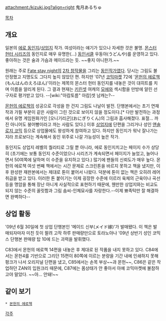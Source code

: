 attachment:/kizuki.jpg?align=right
鬼月あるちゅ

[[목차]]

== 개요 ==
일본의 [[에로 동인지]]/[[상업지]] 작가. 여성이라는 얘기가 있으나 자세한 것은 불명. 
[[몬스터 헌터 시리즈]]의 동인지로 매우 유명한(...) [[동인서클]] 우동야(うどんや)를 운영하고 있다. 
좋아하는 것은 술과 가슴과 메이드라는 듯. ~~좋지 아니한가.~~

원래는 주로 [[Fate stay night]]의 [[2차 창작]]물을 그리는 [[동인작가]]였다. 
당시는 그림도 불안정했고 지명도도 그다지 높지 않았던 편. 하지만 '07년 [[코믹마켓]] 72에 '[[몬헌의 에로책]](もんはんのえろほん)'이라는 제목의 몬스터 헌터 동인지를 내놓은 것이 대히트를 치며 이름을 알리게 된다. 
그 결과 현재는 [[키린]]셋 여캐의 [[모에]]와 섹시함을 만방에 알린 선구자로 평가받고 있다. --[wiki:"아캄토름" 아캄]셋 남캐는?--

[[몬헌의 에로책]]의 성공으로 각성을 한 건지 그림도 나날이 발전. 단행본에서는 초기 연재작과 가필 부분이 같은 사람이 그린 것으로 보이지 않을 정도이다.[* 다만 발전하는 과정에서 유명 게임원화가인 [오니기리군](おにぎりくん)의 그림과 흡사해졌다. 표절... 까진 아니어도 붕어빵이라고 까는 사람도 있다.] 
이후 [[상업지]]에 단편을 그리거나 성인 [[앤솔로지 코믹]] 등으로 상업물에도 왕성하게 참여하고 있다. 하지만 동인지가 워낙 잘나가는지라 프로보다는 계속해서 동인 위주로 나갈 가능성이 높은 작가.

동인지도 상업지 레벨의 퀄리티로 그릴 뿐 아니라, 에로 동인지치고는 페이지 수가 상당히 (초기에는 보통 동인지 수준이었으나 시리즈가 계속되면서 페이지가 늘었고, 늘어나면서 50여쪽에 달하며 이 수준을 유지하고 있다.) 많기에 팬들의 신뢰도가 매우 높다. 몬헌의 에로책 여섯 번째 책에서는 시간 문제로 스크린톤을 바르지 못하고 책을 냈지만, 이후 완성판 재판본에서는 제대로 톤이 붙어서 나왔다. 
덕분에 톤이 없는 책은 오히려 레어 취급을 받고 있다. 이러한 톤 붙이기는 이제 굉장한 수준에 이르러 육체의 근육이나 곡선 등을 명암을 통해 장난 아니게 사실적으로 표현하기 때문에, 웬만한 상업지와는 비교도 되지 않는 수준의 꼴릿함과 그림 솜씨-인체묘사를 자랑한다.--이제 뾰족턱만 잘 해결하면 완벽하다--

== 상업 활동 ==
'09년 6월 30일에 첫 상업 단행본인 '메이드 신부(メイド嫁)'가 발매됐다. 이 책은 발매되자마자 미친 듯이 팔려 고작 하루 판매량만으로 토라노아나 '09년 상반기 성인 코믹스 단행본 판매량 탑 10에 드는 괴력을 발휘했다.

C83에서 몬헌의 에로책 14편을 내놓은 후 제대로 된 작품을 내지 못하고 있다. C84에서는 몬헌4를 기반으로 그리던 15편이 80쪽에 이르는 분량을 기간 내에 인쇄하지 못해 펑크가 나서 오리지널 단편을 냈고, C85에서는 손목 부상~~과 몬헌~~, C86은 같은 작업하던 ZAN의 입원크리 때문에, C87에는 몸상태가 안 좋아서 아예 코믹마켓에 불참하고야 말았다. ~~아... 안돼!~~

== 같이 보기 ==
 * [[몬헌의 에로책]]

[[각주]]
